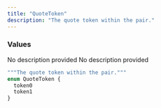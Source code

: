 ```yaml
---
title: "QuoteToken"
description: "The quote token within the pair."
---
```


### Values

<ResponseField name="token0" type="enum">
  No description provided
</ResponseField>

<ResponseField name="token1" type="enum">
  No description provided
</ResponseField>


```graphql QuoteToken
"""The quote token within the pair."""
enum QuoteToken {
  token0
  token1
}
```
